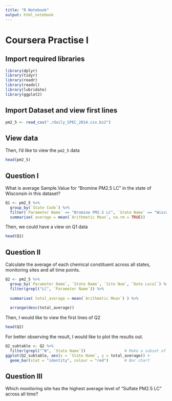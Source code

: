 ```yaml
---
title: "R Notebook"
output: html_notebook
---
```


# Coursera Practise I

## Import required libraries

```r
library(dplyr)
library(tidyr)
library(readr)
library(readxl)
library(lubridate)
library(ggplot2)
```

## Import Dataset and view first lines

```r
pm2_5 <- read_csv("./daily_SPEC_2014.csv.bz2")
```

## View data
Then, I'd like to view the `pm2_5` data
```r
head(pm2_5)
```

## Question I
What is average Sample.Value for "Bromine PM2.5 LC" in the state of Wisconsin in this dataset?

```r
Q1 <- pm2_5 %>% 
  group_by(`State Code`) %>% 
  filter(`Parameter Name` == "Bromine PM2.5 LC", `State Name` == "Wisconsin") %>% 
  summarise( average = mean(`Arithmetic Mean`, na.rm = TRUE))
```

Then, we could have a view on Q1 data

```r
head(Q1)
```

## Question II
Calculate the average of each chemical constituent across all states, monitoring sites and all time points.

```r
Q2 <- pm2_5 %>% 
  group_by(`Parameter Name`, `State Name`, `Site Num`, `Date Local`) %>%  # Group data with these columns
  filter(grepl("LC", `Parameter Name`)) %>%                               # Find out all `Parameter Name` 
                                                                          # contains LC
  summarise( total_average = mean(`Arithmetic Mean`) ) %>%                # Create a column called total_average 
                                                                          #and store mean values into it
  arrange(desc(total_average))                                            # Arrange the dataset in descending order
```

Then, I would like to view the first lines of Q2

```r
head(Q2)
```

For better observing the result, I would like to plot the results out.

```r
Q2_subtable <- Q2 %>%
  filter(grepl("^W", `State Name`))                 # Make a subset of Q2 by all the states start with `W`
ggplot(Q2_subtable, aes(x = `State Name`, y = total_average)) + 
  geom_bar(stat = "identity", colour = "red")       # Bar chart
```

## Question III
Which monitoring site has the highest average level of "Sulfate PM2.5 LC" across all time?

```

```
























